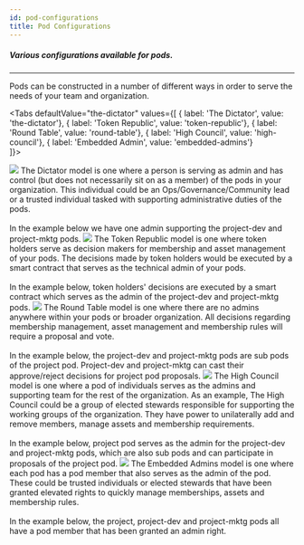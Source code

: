 ```yaml
---
id: pod-configurations
title: Pod Configurations
---
```



<!-- Import pod configuration images -->

##### Various configurations available for pods.
---


Pods can be constructed in a number of different ways in order to serve the needs of your team and organization.


<Tabs
  defaultValue="the-dictator"
  values={[
    { label: 'The Dictator', value: 'the-dictator'},
    { label: 'Token Republic', value: 'token-republic'},
    { label: 'Round Table', value: 'round-table'},
    { label: 'High Council', value: 'high-council'},
    { label: 'Embedded Admin', value: 'embedded-admins'}    
  ]}>

  <TabItem value="the-dictator">
   <img src={dictator} />
The Dictator model is one where a person is serving as admin and has control (but does not necessarily sit on as a member) of the pods in your organization. This individual could be an Ops/Governance/Community lead or a trusted individual tasked with supporting administrative duties of the pods.
<br/><br/>
In the example below we have one admin supporting the project-dev and project-mktg pods.   
  </TabItem>
  <TabItem value="token-republic">
   <img src={tokenRepublic} />
The Token Republic model is one where token holders serve as decision makers for membership and asset management of your pods. The decisions made by token holders would be executed by a smart contract that serves as the technical admin of your pods.
<br/><br/>
In the example below, token holders' decisions are executed by a smart contract which serves as the admin of the project-dev and project-mktg pods.
  </TabItem>
  <TabItem value="round-table">
   <img src={roundTable} />
The Round Table model is one where there are no admins anywhere within your pods or broader organization. All decisions regarding membership management, asset management and membership rules will require a proposal and vote.
<br/><br/>
In the example below, the project-dev and project-mktg pods are sub pods of the project pod. Project-dev and project-mktg can cast their approve/reject decisions for project pod proposals.
  </TabItem>
  <TabItem value="high-council">
   <img src={highCouncil} />
The High Council model is one where a pod of individuals serves as the admins and supporting team for the rest of the organization. As an example, The High Council could be a group of elected stewards responsible for supporting the working groups of the organization. They have power to unilaterally add and remove members, manage assets and membership requirements.
<br/><br/>
In the example below, project pod serves as the admin for the project-dev and project-mktg pods, which are also sub pods and can participate in proposals of the project pod.
  </TabItem>
  <TabItem value="embedded-admins">
   <img src={embeddedAdmins} />
The Embedded Admins model is one where each pod has a pod member that also serves as the admin of the pod. These could be trusted individuals or elected stewards that have been granted elevated rights to quickly manage memberships, assets and membership rules. 
<br/><br/>
In the example below, the project, project-dev and project-mktg pods all have a pod member that has been granted an admin right.   
  </TabItem>

</Tabs>
